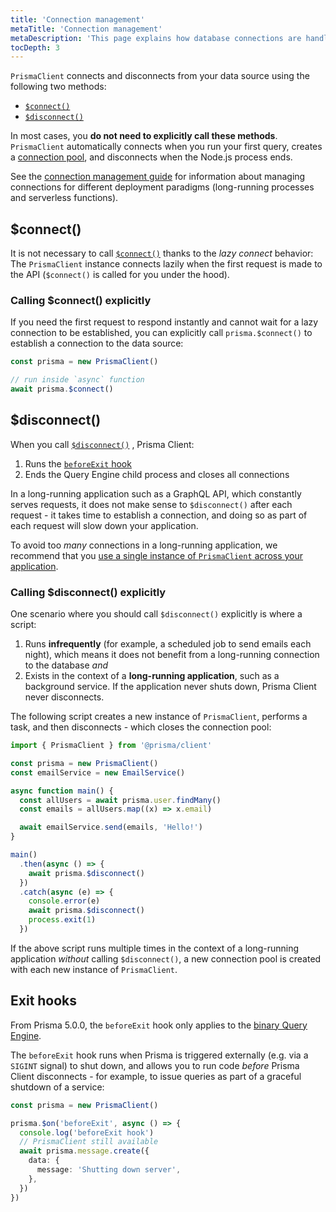 ```yaml
---
title: 'Connection management'
metaTitle: 'Connection management'
metaDescription: 'This page explains how database connections are handled with Prisma Client and how to manually connect and disconnect your database.'
tocDepth: 3
---
```


<TopBlock>

`PrismaClient` connects and disconnects from your data source using the following two methods:

- [`$connect()`](/orm/reference/prisma-client-reference#connect-1)
- [`$disconnect()`](/orm/reference/prisma-client-reference#disconnect-1)

In most cases, you **do not need to explicitly call these methods**. `PrismaClient` automatically connects when you run your first query, creates a [connection pool](connection-pool), and disconnects when the Node.js process ends.

See the [connection management guide](/orm/prisma-client/setup-and-configuration/databases-connections) for information about managing connections for different deployment paradigms (long-running processes and serverless functions).

</TopBlock>

## <inlinecode>$connect()</inlinecode>

It is not necessary to call [`$connect()`](/orm/reference/prisma-client-reference#connect-1) thanks to the _lazy connect_ behavior: The `PrismaClient` instance connects lazily when the first request is made to the API (`$connect()` is called for you under the hood).

### Calling <inlinecode>$connect()</inlinecode> explicitly

If you need the first request to respond instantly and cannot wait for a lazy connection to be established, you can explicitly call `prisma.$connect()` to establish a connection to the data source:

```ts
const prisma = new PrismaClient()

// run inside `async` function
await prisma.$connect()
```

## <inlinecode>$disconnect()</inlinecode>

When you call [`$disconnect()`](/orm/reference/prisma-client-reference#disconnect-1) , Prisma Client:

1. Runs the [`beforeExit` hook](#exit-hooks)
2. Ends the Query Engine child process and closes all connections

In a long-running application such as a GraphQL API, which constantly serves requests, it does not make sense to `$disconnect()` after each request - it takes time to establish a connection, and doing so as part of each request will slow down your application.

<Tip>

To avoid too _many_ connections in a long-running application, we recommend that you [use a single instance of `PrismaClient` across your application](instantiate-prisma-client).

</Tip>

### Calling <inlinecode>$disconnect()</inlinecode> explicitly

One scenario where you should call `$disconnect()` explicitly is where a script:

1. Runs **infrequently** (for example, a scheduled job to send emails each night), which means it does not benefit from a long-running connection to the database _and_
2. Exists in the context of a **long-running application**, such as a background service. If the application never shuts down, Prisma Client never disconnects.

The following script creates a new instance of `PrismaClient`, performs a task, and then disconnects - which closes the connection pool:

```ts highlight=19;normal
import { PrismaClient } from '@prisma/client'

const prisma = new PrismaClient()
const emailService = new EmailService()

async function main() {
  const allUsers = await prisma.user.findMany()
  const emails = allUsers.map((x) => x.email)

  await emailService.send(emails, 'Hello!')
}

main()
  .then(async () => {
    await prisma.$disconnect()
  })
  .catch(async (e) => {
    console.error(e)
    await prisma.$disconnect()
    process.exit(1)
  })
```

If the above script runs multiple times in the context of a long-running application _without_ calling `$disconnect()`, a new connection pool is created with each new instance of `PrismaClient`.

## Exit hooks

<Admonition type="info">

From Prisma 5.0.0, the `beforeExit` hook only applies to the [binary Query Engine](/orm/more/under-the-hood/engines#configuring-the-query-engine).

</Admonition>

The `beforeExit` hook runs when Prisma is triggered externally (e.g. via a `SIGINT` signal) to shut down, and allows you to run code _before_ Prisma Client disconnects - for example, to issue queries as part of a graceful shutdown of a service:

```ts
const prisma = new PrismaClient()

prisma.$on('beforeExit', async () => {
  console.log('beforeExit hook')
  // PrismaClient still available
  await prisma.message.create({
    data: {
      message: 'Shutting down server',
    },
  })
})
```
